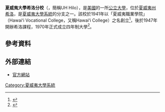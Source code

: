 {{Infobox university
|name =夏威夷大學希洛分校
|EnglishName =University of Hawai{{okina}}i at Hilo
|image = UH Hilo nameplate.jpg
|image_size = 
|motto ={{lang|haw|Pulelo ha{{okina}}aheo ke ahi a nā lehua a{{okina}}o Hilo}}（[[夏威夷語|夏威夷語]]）
|type =[[公立大學|公立]]、[[混合性別教育|男女校]]<br />[[州立大學系統|州立大學系統]]
|established =1941年（Hawai{{okina}}i College）<br />1947年（UH Hilo）<ref>{{cite web |url=http://www.hawaii.edu/campuses/hilo.html |title=University of Hawaii at Hilo campus overview - University of Hawaii System |publisher=University of Hawai{{okina}}i at Hilo |date= |accessdate=2016-04-28 |archive-date=2016-04-26 |archive-url=https://web.archive.org/web/20160426172604/http://www.hawaii.edu/campuses/hilo.html |dead-url=no }}</ref><br />1970年（四年制大學）
|president =David Lassner
|chancellor =Donald O. Straney<br />（2010年7月起）
|endowment =
|city =[[希洛_(夏威夷州)|希洛]]
|state =[[夏威夷州|夏威夷州]]
|country =美國
|coor = {{Coord|19.6996|-155.0816|region:US-HI_type:edu|format=dms|display=inline,title}}
|students = 3,924（2014秋季）
|undergrad = 3,362
|postgrad = 562
|faculty = 297
|campus = {{convert|755|acre|km2|sigfig=2}}
|athletics = [[國家大學體育協會|NCAA第2級]] – [[西太平洋聯盟|西太平洋聯盟]]
|nickname = Vulcans
|colors = 紅黑<br/>{{color box|#D52B1E}} {{color box|#000000}}
|affiliations = [[夏威夷大學|夏威夷大學系統]]
|website = {{url|hilo.hawaii.edu}}
|logo = [[File:University_of_Hawaii_at_Hilo_logo.png|250px]]
}}
'''夏威夷大學希洛分校'''（{{lang-en|University of Hawai{{okina}}i at Hilo}}，簡稱UH Hilo），是[[美國|美國]]的一所[[公立大學|公立大學]]，位於[[夏威夷州|夏威夷州]][[希洛_(夏威夷州)|希洛]]，是[[夏威夷大學|夏威夷大學系統]]的分支之一。該校於1941年以「夏威夷職業學院」（Hawaiʻi Vocational College，又稱Hawaiʻi College）之名創立<ref>{{cite web |url=https://hilo.hawaii.edu/chancellor/ |title=Office of the Chancellor |publisher=University of Hawai{{okina}}i at Hilo |date= |accessdate=2016-04-28 |archive-date=2016-04-27 |archive-url=https://web.archive.org/web/20160427230155/http://hilo.hawaii.edu/chancellor/ |dead-url=no }}</ref>，後於1947年開辦希洛課程，1970年正式成立四年制大學<ref>{{cite web |url=http://hilo.hawaii.edu/blog/chancellor/history-uh-hilo/ |title=UH Hilo History 1947-2014 |work=UH Hilo Chancellor's Blog |publisher=University of Hawai{{okina}}i at Hilo |date= |accessdate=2016-04-28 |archive-date=2016-08-08 |archive-url=https://web.archive.org/web/20160808123534/http://hilo.hawaii.edu/blog/chancellor/history-uh-hilo/ |dead-url=no }}</ref>。

== 參考資料 ==
{{Reflist}}

== 外部連結 ==
{{Commonscat|University of Hawaii at Hilo}}
* [http://hilo.hawaii.edu/ 官方網站] {{Wayback|url=http://hilo.hawaii.edu/ |date=20160426145327 }}{{en icon}}
{{authority control}}
[[Category:夏威夷大學系統|Category:夏威夷大學系統]]